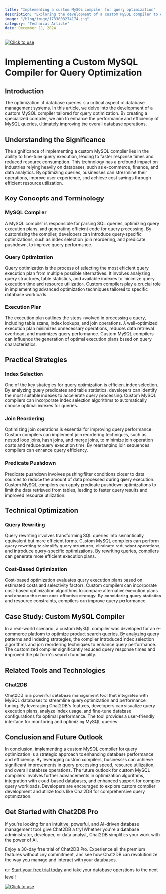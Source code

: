 ```yaml
---
title: "Implementing a custom MySQL compiler for query optimization"
description: "Exploring the development of a custom MySQL compiler to optimize query performance and efficiency."
image: "/blog/image/1733803274174.jpg"
category: "Technical Article"
date: December 10, 2024
---
```

[![Click to use](/image/blog/bg/chat2db1.png)](https://app.chat2db.ai/)
# Implementing a Custom MySQL Compiler for Query Optimization


<Authors date="December 10, 2024">
  <Author name="Rowan Hill" link="https://chat2db.ai" />
</Authors>

## Introduction

The optimization of database queries is a critical aspect of database management systems. In this article, we delve into the development of a custom MySQL compiler tailored for query optimization. By creating a specialized compiler, we aim to enhance the performance and efficiency of MySQL queries, ultimately improving the overall database operations.

## Understanding the Significance

The significance of implementing a custom MySQL compiler lies in the ability to fine-tune query execution, leading to faster response times and reduced resource consumption. This technology has a profound impact on industries relying heavily on databases, such as e-commerce, finance, and data analytics. By optimizing queries, businesses can streamline their operations, improve user experience, and achieve cost savings through efficient resource utilization.

## Key Concepts and Terminology

### MySQL Compiler

A MySQL compiler is responsible for parsing SQL queries, optimizing query execution plans, and generating efficient code for query processing. By customizing the compiler, developers can introduce query-specific optimizations, such as index selection, join reordering, and predicate pushdown, to improve query performance.

### Query Optimization

Query optimization is the process of selecting the most efficient query execution plan from multiple possible alternatives. It involves analyzing query structures, table statistics, and available indexes to minimize query execution time and resource utilization. Custom compilers play a crucial role in implementing advanced optimization techniques tailored to specific database workloads.

### Execution Plan

The execution plan outlines the steps involved in processing a query, including table scans, index lookups, and join operations. A well-optimized execution plan minimizes unnecessary operations, reduces data retrieval overhead, and maximizes query performance. Custom MySQL compilers can influence the generation of optimal execution plans based on query characteristics.

## Practical Strategies

### Index Selection

One of the key strategies for query optimization is efficient index selection. By analyzing query predicates and table statistics, developers can identify the most suitable indexes to accelerate query processing. Custom MySQL compilers can incorporate index selection algorithms to automatically choose optimal indexes for queries.

### Join Reordering

Optimizing join operations is essential for improving query performance. Custom compilers can implement join reordering techniques, such as nested loop joins, hash joins, and merge joins, to minimize join operation costs and reduce query execution time. By rearranging join sequences, compilers can enhance query efficiency.

### Predicate Pushdown

Predicate pushdown involves pushing filter conditions closer to data sources to reduce the amount of data processed during query execution. Custom MySQL compilers can apply predicate pushdown optimizations to limit the data retrieved from tables, leading to faster query results and improved resource utilization.

## Technical Optimization

### Query Rewriting

Query rewriting involves transforming SQL queries into semantically equivalent but more efficient forms. Custom MySQL compilers can perform query rewriting to simplify query structures, eliminate redundant operations, and introduce query-specific optimizations. By rewriting queries, compilers can generate more efficient execution plans.

### Cost-Based Optimization

Cost-based optimization evaluates query execution plans based on estimated costs and selectivity factors. Custom compilers can incorporate cost-based optimization algorithms to compare alternative execution plans and choose the most cost-effective strategy. By considering query statistics and resource constraints, compilers can improve query performance.

## Case Study: Custom MySQL Compiler

In a real-world scenario, a custom MySQL compiler was developed for an e-commerce platform to optimize product search queries. By analyzing query patterns and indexing strategies, the compiler introduced index selection algorithms and join reordering techniques to enhance query performance. The customized compiler significantly reduced query response times and improved the platform's search functionality.

## Related Tools and Technologies

### Chat2DB

Chat2DB is a powerful database management tool that integrates with MySQL databases to streamline query optimization and performance tuning. By leveraging Chat2DB's features, developers can visualize query execution plans, analyze index usage, and fine-tune database configurations for optimal performance. The tool provides a user-friendly interface for monitoring and optimizing MySQL queries.

## Conclusion and Future Outlook

In conclusion, implementing a custom MySQL compiler for query optimization is a strategic approach to enhancing database performance and efficiency. By leveraging custom compilers, businesses can achieve significant improvements in query processing speed, resource utilization, and overall database operations. The future outlook for custom MySQL compilers involves further advancements in optimization algorithms, integration with cloud-based databases, and enhanced support for complex query workloads. Developers are encouraged to explore custom compiler development and utilize tools like Chat2DB for comprehensive query optimization.


## Get Started with Chat2DB Pro

If you're looking for an intuitive, powerful, and AI-driven database management tool, give Chat2DB a try! Whether you're a database administrator, developer, or data analyst, Chat2DB simplifies your work with the power of AI.

Enjoy a 30-day free trial of Chat2DB Pro. Experience all the premium features without any commitment, and see how Chat2DB can revolutionize the way you manage and interact with your databases.

👉 [Start your free trial today](https://app.chat2db.ai/) and take your database operations to the next level!

[![Click to use](/image/blog/bg/chat2db.jpg)](https://app.chat2db.ai/)
